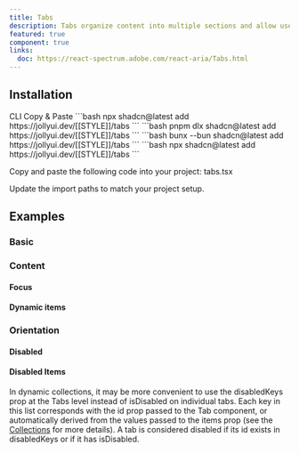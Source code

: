 ```yaml
---
title: Tabs
description: Tabs organize content into multiple sections and allow users to navigate between them.
featured: true
component: true
links:
  doc: https://react-spectrum.adobe.com/react-aria/Tabs.html
---
```


<ComponentPreview name="tabs-demo" />

## Installation

<Tabs defaultValue="cli">

<TabsList>
  <TabsTrigger value="cli">CLI</TabsTrigger>
  <TabsTrigger value="manual">Copy & Paste</TabsTrigger>
</TabsList>

<TabsContent value="cli">

<PackageManagerTabs>
  <PackageManagerContent value="npm">
    ```bash
    npx shadcn@latest add https://jollyui.dev/[[STYLE]]/tabs
    ```
  </PackageManagerContent>
  <PackageManagerContent value="pnpm">
    ```bash
    pnpm dlx shadcn@latest add https://jollyui.dev/[[STYLE]]/tabs
    ```

  </PackageManagerContent>
  <PackageManagerContent value="bun">
    ```bash
    bunx --bun shadcn@latest add https://jollyui.dev/[[STYLE]]/tabs
    ```
  </PackageManagerContent>
  <PackageManagerContent value="yarn">
    ```bash 
    npx shadcn@latest add https://jollyui.dev/[[STYLE]]/tabs
    ```
  </PackageManagerContent>
</PackageManagerTabs>

</TabsContent>

<TabsContent value="manual">

<Steps>

<Step>Copy and paste the following code into your project: tabs.tsx</Step>

<ComponentSource name="tabs" />

<Step>Update the import paths to match your project setup.</Step>

</Steps>

</TabsContent>

</Tabs>

## Examples

### Basic

<ComponentPreview name="tabs-demo" />

### Content

#### Focus

<ComponentPreview name="tabs-focus" />

#### Dynamic items

<ComponentPreview name="tabs-dynamic" />

### Orientation

<ComponentPreview name="tabs-vertical" />

#### Disabled

<ComponentPreview name="tabs-disabled" />

#### Disabled Items

<ComponentPreview name="tabs-disabled-items" />

In dynamic collections, it may be more convenient to use the disabledKeys prop at the Tabs level instead of isDisabled on individual tabs. Each key in this list corresponds with the id prop passed to the Tab component, or automatically derived from the values passed to the items prop (see the [Collections](https://react-spectrum.adobe.com/react-aria/collections.html) for more details). A tab is considered disabled if its id exists in disabledKeys or if it has isDisabled.

<ComponentPreview name="tabs-disabled-dynamic" />
